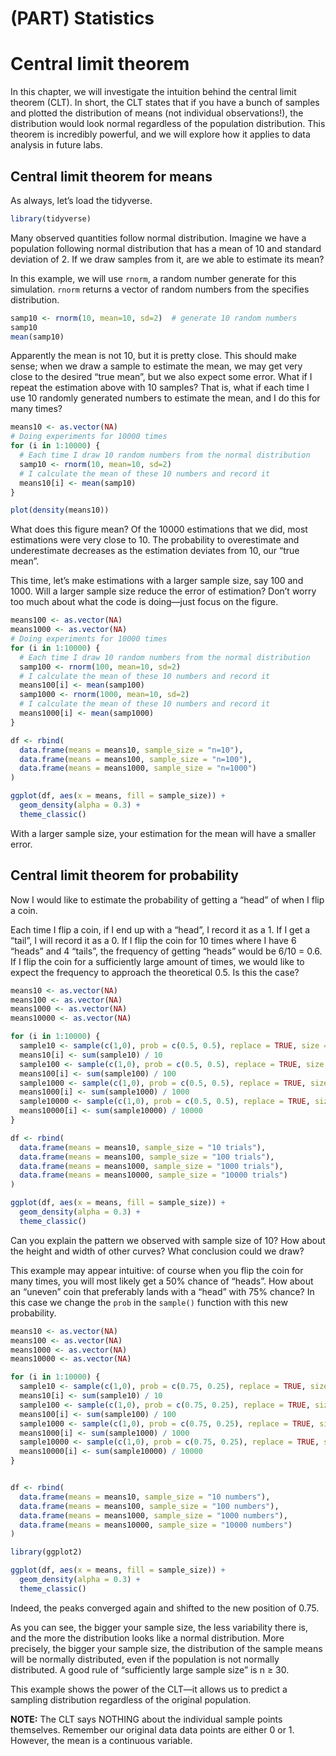# (PART) Statistics {-}

# Central limit theorem

In this chapter, we will investigate the intuition behind the central limit theorem (CLT). In short, the CLT states that if you have a bunch of samples and plotted the distribution of means (not individual observations!), the distribution would look normal regardless of the population distribution. This theorem is incredibly powerful, and we will explore how it applies to data analysis in future labs.

## Central limit theorem for means

As always, let's load the tidyverse.

```r
library(tidyverse)
```

Many observed quantities follow normal distribution. Imagine we have a population following normal distribution that has a mean of 10 and standard deviation of 2. If we draw samples from it, are we able to estimate its mean?
  
In this example, we will use `rnorm`, a random number generate for this simulation. `rnorm` returns a vector of random numbers from the specifies distribution.

```r
samp10 <- rnorm(10, mean=10, sd=2)  # generate 10 random numbers
samp10
mean(samp10)
```

Apparently the mean is not 10, but it is pretty close. This should make sense; when we draw a sample to estimate the mean, we may get very close to the desired "true mean", but we also expect some error. What if I repeat the estimation above with 10 samples? That is, what if each time I use 10 randomly generated numbers to estimate the mean, and I do this for many times?

```r
means10 <- as.vector(NA)
# Doing experiments for 10000 times
for (i in 1:10000) {
  # Each time I draw 10 random numbers from the normal distribution
  samp10 <- rnorm(10, mean=10, sd=2)  
  # I calculate the mean of these 10 numbers and record it
  means10[i] <- mean(samp10)  
}

plot(density(means10))
```

What does this figure mean? Of the 10000 estimations that we did, most estimations were very close to 10. The probability to overestimate and underestimate decreases as the estimation deviates from 10, our "true mean". 

This time, let's make estimations with a  larger sample size, say 100 and 1000. Will a larger sample size reduce the error of estimation? Don't worry too much about what the code is doing---just focus on the figure.

```r
means100 <- as.vector(NA)
means1000 <- as.vector(NA)
# Doing experiments for 10000 times
for (i in 1:10000) {
  # Each time I draw 10 random numbers from the normal distribution
  samp100 <- rnorm(100, mean=10, sd=2)  
  # I calculate the mean of these 10 numbers and record it
  means100[i] <- mean(samp100)  
  samp1000 <- rnorm(1000, mean=10, sd=2)  
  # I calculate the mean of these 10 numbers and record it
  means1000[i] <- mean(samp1000) 
}

df <- rbind(
  data.frame(means = means10, sample_size = "n=10"),
  data.frame(means = means100, sample_size = "n=100"),
  data.frame(means = means1000, sample_size = "n=1000")
)

ggplot(df, aes(x = means, fill = sample_size)) + 
  geom_density(alpha = 0.3) +
  theme_classic()
```

With a larger sample size, your estimation for the mean will have a smaller error.


## Central limit theorem for probability

Now I would like to estimate the probability of getting a "head" of when I flip a coin.

Each time I flip a coin, if I end up with a "head", I record it as a 1. If I get a "tail", I will record it as a 0. If I flip the coin for 10 times where I have 6 "heads" and 4 "tails", the frequency of getting "heads" would be 6/10 = 0.6. If I flip the coin for a sufficiently large amount of times, we would like to expect the frequency to approach the theoretical 0.5. Is this the case? 

```r
means10 <- as.vector(NA)
means100 <- as.vector(NA)
means1000 <- as.vector(NA)
means10000 <- as.vector(NA)

for (i in 1:10000) {
  sample10 <- sample(c(1,0), prob = c(0.5, 0.5), replace = TRUE, size = 10)
  means10[i] <- sum(sample10) / 10  
  sample100 <- sample(c(1,0), prob = c(0.5, 0.5), replace = TRUE, size = 100)
  means100[i] <- sum(sample100) / 100
  sample1000 <- sample(c(1,0), prob = c(0.5, 0.5), replace = TRUE, size = 1000)
  means1000[i] <- sum(sample1000) / 1000
  sample10000 <- sample(c(1,0), prob = c(0.5, 0.5), replace = TRUE, size = 10000)
  means10000[i] <- sum(sample10000) / 10000
}

df <- rbind(
  data.frame(means = means10, sample_size = "10 trials"),
  data.frame(means = means100, sample_size = "100 trials"),
  data.frame(means = means1000, sample_size = "1000 trials"),
  data.frame(means = means10000, sample_size = "10000 trials")
)

ggplot(df, aes(x = means, fill = sample_size)) + 
  geom_density(alpha = 0.3) +
  theme_classic()
```

Can you explain the pattern we observed with sample size of 10? How about the height and width of other curves? What conclusion could we draw?
  
  This example may appear intuitive: of course when you flip the coin for many times, you will most likely get a 50% chance of "heads". How about an "uneven" coin that preferably lands with a "head" with 75% chance? In this case we change the `prob` in the `sample()` function with this new probability.

```r
means10 <- as.vector(NA)
means100 <- as.vector(NA)
means1000 <- as.vector(NA)
means10000 <- as.vector(NA)

for (i in 1:10000) {
  sample10 <- sample(c(1,0), prob = c(0.75, 0.25), replace = TRUE, size = 10)
  means10[i] <- sum(sample10) / 10  
  sample100 <- sample(c(1,0), prob = c(0.75, 0.25), replace = TRUE, size = 100)
  means100[i] <- sum(sample100) / 100
  sample1000 <- sample(c(1,0), prob = c(0.75, 0.25), replace = TRUE, size = 1000)
  means1000[i] <- sum(sample1000) / 1000
  sample10000 <- sample(c(1,0), prob = c(0.75, 0.25), replace = TRUE, size = 10000)
  means10000[i] <- sum(sample10000) / 10000
}


df <- rbind(
  data.frame(means = means10, sample_size = "10 numbers"),
  data.frame(means = means100, sample_size = "100 numbers"),
  data.frame(means = means1000, sample_size = "1000 numbers"),
  data.frame(means = means10000, sample_size = "10000 numbers")
)

library(ggplot2)

ggplot(df, aes(x = means, fill = sample_size)) + 
  geom_density(alpha = 0.3) +
  theme_classic()
```

Indeed, the peaks converged again and shifted to the new position of 0.75.

As you can see, the bigger your sample size, the less variability there is, and the more the distribution looks like a normal distribution. More precisely, the bigger your sample size, the distribution of the sample means will be normally distributed, even if the population is not normally distributed. A good rule of "sufficiently large sample size" is n ≥ 30.

This example shows the power of the CLT---it allows us to predict a sampling distribution regardless of the original population.

**NOTE:** The CLT says NOTHING about the individual sample points themselves. Remember our original data data points are either 0 or 1. However, the mean is a continuous variable.
